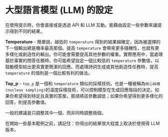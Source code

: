 # 大型語言模型 (LLM) 的設定

在使用提示時，你會直接或是透過 API 和 LLM 互動。能藉由設定一些參數來讓提示得到不同的結果。

**Temperature** - 簡單說，越低的 `temperature` 得到的結果越確定，因為被選擇的下一個輸出總是機率最高那個。提高 `temperature` 會帶來更多隨機性，也就有更多樣化或創造性的輸出。你可能會需要提高其他參數的權重。實際應用中，當處理基於事實的問答任務時，你可能希望設定一個比較低的 `temperature` 參數值，以鼓勵模型給出更真實更簡潔的回應。而處理詩詞生成或其他創造性任務時，提高 `temperature` 的值則是一個比較有利的做法。

**Top_p** - `top_p` 是一個和 `temperature` 類似的採樣技術。也是一種被稱為`核心採樣 (nucleus sampling)`的溫度採樣技術，可以控制模型在生成回應階段的決定。如果你希望得到特定且真實的答案，那請將該參數調低；如果你希望得到更多樣化的回答，則提高參數值。

一般的建議是只調整其中一個，而非同時調整兩個。

在開始一些基本範例之前，請記住：你得出的結果很大程度上取決於使用得 LLM 版本。
